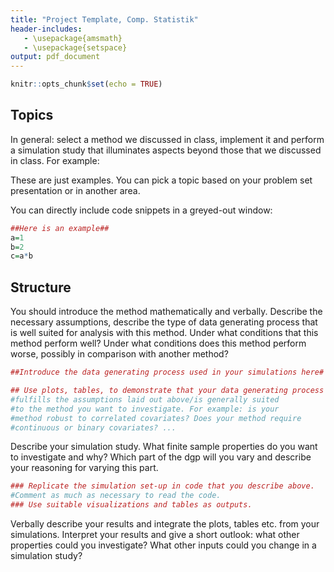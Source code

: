 ```yaml
---
title: "Project Template, Comp. Statistik"
header-includes:
   - \usepackage{amsmath}
   - \usepackage{setspace}
output: pdf_document
---
```


\onehalfspacing
```r
knitr::opts_chunk$set(echo = TRUE)
```

## Topics

In general: select a method we discussed in class, implement it and perform a simulation study that illuminates aspects beyond those that we discussed in class. For example: 

\begin{itemize}
\item OLS: implementing methods of causal inference using linear models, such as individual fixed effects regression, differences-in-differences, instrumental variables. 
\item nonparametric regression:
\begin{itemize}
\item implement the estimator to more dimensions than one and discuss the implications in terms of bandwidth(s), interpretability
\item nonparametric instrumental variables: implementation and discussion
\end{itemize}
\item regularization: extend to different penalties beyond lasso and ridge, i.e. elastic net, group structures. How do the data requirements/assumptions change? Compare the performance of different estimators in relevant dimensions. 
\item maximum likelihood: implement linear regression as a likelihood estimator, compare assumptions across estimation methods (OLS vs. ML) and compare the performance. 
\end{itemize}

These are just examples. You can pick a topic based on your problem set presentation or in another area. 


You can directly include code snippets in a greyed-out window:

```r
##Here is an example##
a=1
b=2
c=a*b

```

## Structure

You should introduce the method mathematically and verbally. Describe the necessary assumptions, describe the type of data generating process that is well suited for analysis with this method. Under what conditions that this method perform well? Under what conditions does this method perform worse, possibly in comparison with another method? 

```r
##Introduce the data generating process used in your simulations here#

## Use plots, tables, to demonstrate that your data generating process #
#fulfills the assumptions laid out above/is generally suited 
#to the method you want to investigate. For example: is your 
#method robust to correlated covariates? Does your method require
#continuous or binary covariates? ... 
```


Describe your simulation study. What finite sample properties do you want to investigate and why? Which part of the dgp will you vary and describe your reasoning for varying this part. 


```r
### Replicate the simulation set-up in code that you describe above.
#Comment as much as necessary to read the code. 
### Use suitable visualizations and tables as outputs. 
```


Verbally describe your results and integrate the plots, tables etc. from your simulations. Interpret your results and give a short outlook: what other properties could you investigate? What other inputs could you change in a simulation study? 